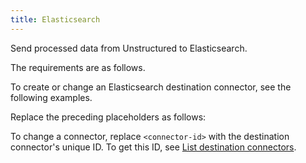 ```yaml
---
title: Elasticsearch
---
```


Send processed data from Unstructured to Elasticsearch.

The requirements are as follows.


<ElasticsearchPrerequisites />

To create or change an Elasticsearch destination connector, see the following examples.


<CodeGroup>
    <ElasticsearchSDK />
    <ElasticsearchAPIRESTCreate />
    <ElasticsearchAPIRESTChange />
</CodeGroup>

Replace the preceding placeholders as follows:


<ElasticsearchAPIPlaceholders />

To change a connector, replace `<connector-id>` with the destination connector's unique ID. 
To get this ID, see [List destination connectors](/platform-api/api/overview#list-destination-connectors).